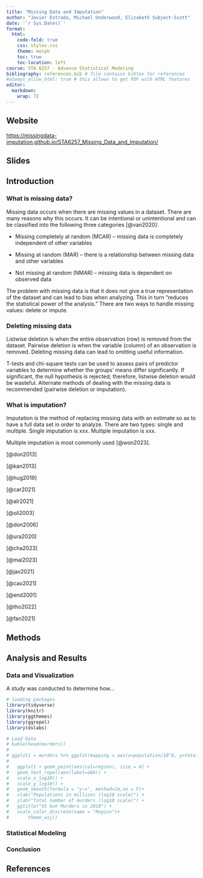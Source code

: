 ```yaml
---
title: "Missing Data and Imputation"
author: "Javier Estrada, Michael Underwood, Elizabeth Subject-Scott"
date: '`r Sys.Date()`'
format:
  html:
    code-fold: true
    css: styles.css
    theme: morph
    toc: true
    toc-location: left
course: STA 6257 - Advance Statistical Modeling
bibliography: references.bib # file contains bibtex for references
#always_allow_html: true # this allows to get PDF with HTML features
editor: 
  markdown: 
    wrap: 72
---
```


## Website

<https://missingdata-imputation.github.io/STA6257_Missing_Data_and_Imputation/>

## Slides

## Introduction

### What is missing data?

Missing data occurs when there are missing values in a dataset. There
are many reasons why this occurs. It can be intentional or unintentional
and can be classified into the following three categories [@van2020]:

-   Missing completely at random (MCAR) -- missing data is completely
    independent of other variables

-   Missing at random (MAR) -- there is a relationship between missing
    data and other variables

-   Not missing at random (NMAR) -- missing data is dependent on
    observed data

The problem with missing data is that it does not give a true
representation of the dataset and can lead to bias when analyzing. This
in turn "reduces the statistical power of the analysis." There are two
ways to handle missing values: delete or impute.

### Deleting missing data

Listwise deletion is when the entire observation (row) is removed from
the dataset. Pairwise deletion is when the variable (column) of an
observation is removed. Deleting missing data can lead to omitting
useful information.

T-tests and chi-square tests can be used to assess pairs of predictor
variables to determine whether the groups' means differ significantly.
If significant, the null hypothesis is rejected; therefore, listwise
deletion would be wasteful. Alternate methods of dealing with the
missing data is recommended (pairwise deletion or imputation).

### What is imputation?

Imputation is the method of replacing missing data with an estimate so
as to have a full data set in order to analyze. There are two types:
single and multiple. Single imputation is xxx. Multiple imputation is
xxx.

Multiple imputation is most commonly used [@won2023].

[@don2013]

[@kan2013]

[@hug2019]

[@car2021]

[@alr2021]

[@oli2003]

[@don2006]

[@ura2020]

[@cha2023]

[@mai2023]

[@jav2021]

[@cao2021]

[@end2001]

[@tho2022]

[@fan2021]

## Methods

## Analysis and Results

### Data and Visualization

A study was conducted to determine how...

```r
# loading packages 
library(tidyverse)
library(knitr)
library(ggthemes)
library(ggrepel)
library(dslabs)
```

```r
# Load Data
# kable(head(murders))
# 
# ggplot1 = murders %>% ggplot(mapping = aes(x=population/10^6, y=total)) 
# 
#   ggplot1 + geom_point(aes(col=region), size = 4) +
#   geom_text_repel(aes(label=abb)) +
#   scale_x_log10() +
#   scale_y_log10() +
#   geom_smooth(formula = "y~x", method=lm,se = F)+
#   xlab("Populations in millions (log10 scale)") + 
#   ylab("Total number of murders (log10 scale)") +
#   ggtitle("US Gun Murders in 2010") +
#   scale_color_discrete(name = "Region")+
#       theme_wsj()
```

### Statistical Modeling

### Conclusion

## References
